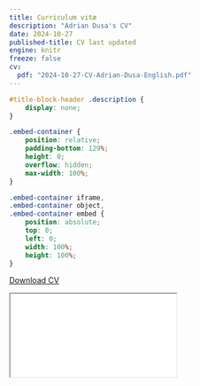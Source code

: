 ```yaml
---
title: Curriculum vitæ
description: "Adrian Dusa's CV"
date: 2024-10-27
published-title: CV last updated
engine: knitr
freeze: false
cv:
  pdf: "2024-10-27-CV-Adrian-Dusa-English.pdf"
---
```


```css
#title-block-header .description {
    display: none;
}
```

```css
.embed-container {
    position: relative;
    padding-bottom: 129%;
    height: 0;
    overflow: hidden;
    max-width: 100%;
}

.embed-container iframe,
.embed-container object,
.embed-container embed {
    position: absolute;
    top: 0;
    left: 0;
    width: 100%;
    height: 100%;
}
```

::: text-center
<a
  class="btn btn-primary cv-download"
  href="2024-10-05-CV-Adrian-Dusa-English.pdf"
  target="_blank"
> <i class="fa-solid fa-file-arrow-down"></i> Download CV </a>
:::

::: embed-container
<iframe src="2024-10-05-CV-Adrian-Dusa-English.pdf">

</iframe>
:::
